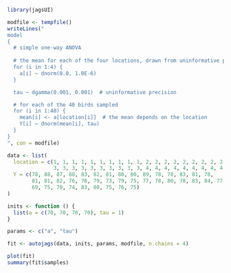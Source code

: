 ```r
library(jagsUI)
```

```r
modfile <- tempfile()
writeLines("
model   
{
  # simple one-way ANOVA
  
  # the mean for each of the four locations, drawn from uninformative priors
  for (i in 1:4) {
    a[i] ~ dnorm(0.0, 1.0E-6)
  }

  tau ~ dgamma(0.001, 0.001)  # uninformative precision

  # for each of the 40 birds sampled
  for (i in 1:40) {
    mean[i] <- a[location[i]]  # the mean depends on the location
    Y[i] ~ dnorm(mean[i], tau)
  }
}
", con = modfile)
```

```r
data <- list(
  location = c(1, 1, 1, 1, 1, 1, 1, 1, 1, 1, 2, 2, 2, 2, 2, 2, 2, 2, 2, 2, 
               3, 3, 3, 3, 3, 3, 3, 3, 3, 3, 4, 4, 4, 4, 4, 4, 4, 4, 4, 4),
  Y = c(78, 88, 87, 88, 83, 82, 81, 80, 80, 89, 78, 78, 83, 81, 78, 
        81, 81, 82, 76, 76, 79, 73, 79, 75, 77, 78, 80, 78, 83, 84, 77, 
        69, 75, 70, 74, 83, 80, 75, 76, 75)
)
```

```r
inits <- function () {
  list(a = c(70, 70, 70, 70), tau = 1)
}
```

```r
params <- c("a", "tau")
```

```r
fit <- autojags(data, inits, params, modfile, n.chains = 4)
```

```r
plot(fit)
summary(fit$samples)
```

